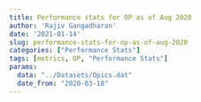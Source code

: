 ```yaml
---
title: Performance stats for OP as of Aug 2020
author: 'Rajiv Gangadharan'
date: '2021-01-14'
slug: performance-stats-for-op-as-of-aug-2020
categories: ["Performance Stats"]
tags: [metrics, OP, "Performance Stats"]
params:
  data: "../Datasets/Opics.dat"
  date_from: "2020-03-18"
---
```




